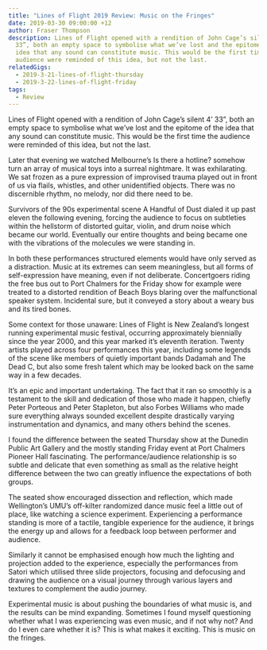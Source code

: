 ```yaml
---
title: "Lines of Flight 2019 Review: Music on the Fringes"
date: 2019-03-30 09:00:00 +12
author: Fraser Thompson
description: Lines of Flight opened with a rendition of John Cage’s silent 4’
  33”, both an empty space to symbolise what we’ve lost and the epitome of the
  idea that any sound can constitute music. This would be the first time the
  audience were reminded of this idea, but not the last.
relatedGigs:
  - 2019-3-21-lines-of-flight-thursday
  - 2019-3-22-lines-of-flight-friday
tags:
  - Review
---
```



Lines of Flight opened with a rendition of John Cage’s silent 4’ 33”, both an empty space to symbolise what we’ve lost and the epitome of the idea that any sound can constitute music. This would be the first time the audience were reminded of this idea, but not the last.

Later that evening we watched Melbourne’s Is there a hotline? somehow turn an array of musical toys into a surreal nightmare. It was exhilarating. We sat frozen as a pure expression of improvised trauma played out in front of us via flails, whistles, and other unidentified objects. There was no discernible rhythm, no melody, nor did there need to be.

Survivors of the 90s experimental scene A Handful of Dust dialed it up past eleven the following evening, forcing the audience to focus on subtleties within the hellstorm of distorted guitar, violin, and drum noise which became our world. Eventually our entire thoughts and being became one with the vibrations of the molecules we were standing in.

In both these performances structured elements would have only served as a distraction. Music at its extremes can seem meaningless, but all forms of self-expression have meaning, even if not deliberate. Concertgoers riding the free bus out to Port Chalmers for the Friday show for example were treated to a distorted rendition of Beach Boys blaring over the malfunctional speaker system. Incidental sure, but it conveyed a story about a weary bus and its tired bones.

Some context for those unaware: Lines of Flight is New Zealand’s longest running experimental music festival, occurring approximately biennially since the year 2000, and this year marked it’s eleventh iteration. Twenty artists played across four performances this year, including some legends of the scene like members of quietly important bands Dadamah and The Dead C, but also some fresh talent which may be looked back on the same way in a few decades.

It’s an epic and important undertaking. The fact that it ran so smoothly is a testament to the skill and dedication of those who made it happen, chiefly Peter Porteous and Peter Stapleton, but also Forbes Williams who made sure everything always sounded excellent despite drastically varying instrumentation and dynamics, and many others behind the scenes.

I found the difference between the seated Thursday show at the Dunedin Public Art Gallery and the mostly standing Friday event at Port Chalmers Pioneer Hall fascinating. The performance/audience relationship is so subtle and delicate that even something as small as the relative height difference between the two can greatly influence the expectations of both groups.

The seated show encouraged dissection and reflection, which made Wellington’s UMU’s off-kilter randomized dance music feel a little out of place, like watching a science experiment. Experiencing a performance standing is more of a tactile, tangible experience for the audience, it brings the energy up and allows for a feedback loop between performer and audience.

Similarly it cannot be emphasised enough how much the lighting and projection added to the experience, especially the performances from Satori which utilised three slide projectors, focusing and defocusing and drawing the audience on a visual journey through various layers and textures to complement the audio journey.

Experimental music is about pushing the boundaries of what music is, and the results can be mind expanding. Sometimes I found myself questioning whether what I was experiencing was even music, and if not why not? And do I even care whether it is? This is what makes it exciting. This is music on the fringes.
